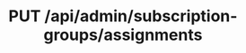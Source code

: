 ---
title: PUT /api/admin/subscription-groups/assignments
openapi: put /api/admin/subscription-groups/assignments
---